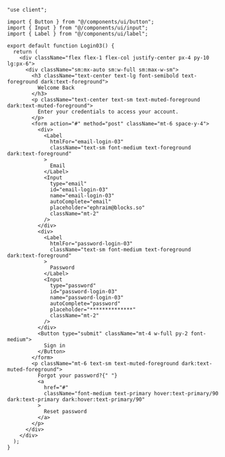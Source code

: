 ````tsx
"use client";

import { Button } from "@/components/ui/button";
import { Input } from "@/components/ui/input";
import { Label } from "@/components/ui/label";

export default function Login03() {
  return (
    <div className="flex flex-1 flex-col justify-center px-4 py-10 lg:px-6">
      <div className="sm:mx-auto sm:w-full sm:max-w-sm">
        <h3 className="text-center text-lg font-semibold text-foreground dark:text-foreground">
          Welcome Back
        </h3>
        <p className="text-center text-sm text-muted-foreground dark:text-muted-foreground">
          Enter your credentials to access your account.
        </p>
        <form action="#" method="post" className="mt-6 space-y-4">
          <div>
            <Label
              htmlFor="email-login-03"
              className="text-sm font-medium text-foreground dark:text-foreground"
            >
              Email
            </Label>
            <Input
              type="email"
              id="email-login-03"
              name="email-login-03"
              autoComplete="email"
              placeholder="ephraim@blocks.so"
              className="mt-2"
            />
          </div>
          <div>
            <Label
              htmlFor="password-login-03"
              className="text-sm font-medium text-foreground dark:text-foreground"
            >
              Password
            </Label>
            <Input
              type="password"
              id="password-login-03"
              name="password-login-03"
              autoComplete="password"
              placeholder="**************"
              className="mt-2"
            />
          </div>
          <Button type="submit" className="mt-4 w-full py-2 font-medium">
            Sign in
          </Button>
        </form>
        <p className="mt-6 text-sm text-muted-foreground dark:text-muted-foreground">
          Forgot your password?{" "}
          <a
            href="#"
            className="font-medium text-primary hover:text-primary/90 dark:text-primary dark:hover:text-primary/90"
          >
            Reset password
          </a>
        </p>
      </div>
    </div>
  );
}
````